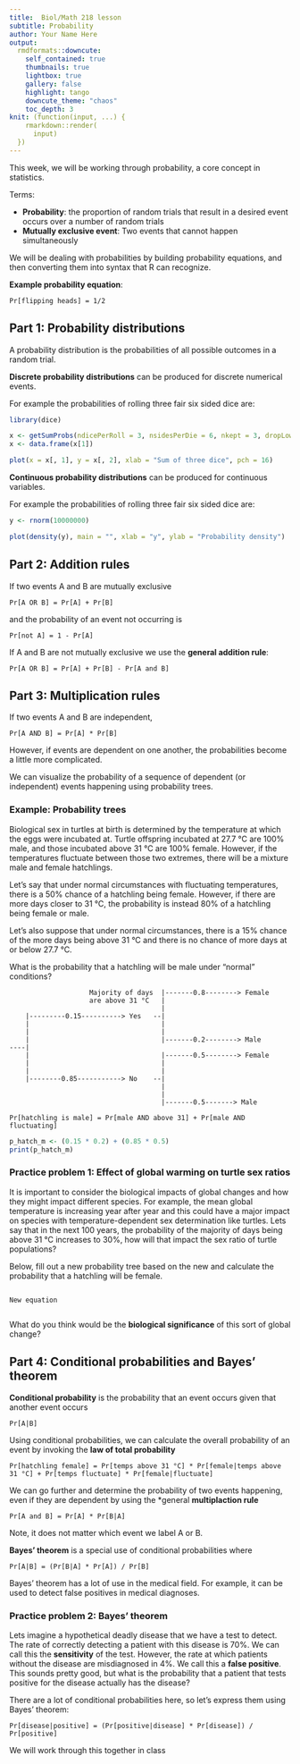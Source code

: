 ```yaml
---
title:  Biol/Math 218 lesson
subtitle: Probability
author: Your Name Here
output:
  rmdformats::downcute:
    self_contained: true
    thumbnails: true
    lightbox: true
    gallery: false
    highlight: tango
    downcute_theme: "chaos"
    toc_depth: 3
knit: (function(input, ...) {
    rmarkdown::render(
      input)
  })
---
```


This week, we will be working through probability, a core concept in statistics. 

Terms:

- **Probability**: the proportion of random trials that result in a desired event occurs over a number of random trials
- **Mutually exclusive event**: Two events that cannot happen simultaneously 

We will be dealing with probabilities by building probability equations, and then
converting them into syntax that R can recognize. 

**Example probability equation**:

`Pr[flipping heads] = 1/2`

## Part 1: Probability distributions

A probability distribution is the probabilities of all possible outcomes in a 
random trial. 

**Discrete probability distributions** can be produced for discrete numerical events. 

For example the probabilities of rolling three fair six sided dice are:

```r
library(dice)

x <- getSumProbs(ndicePerRoll = 3, nsidesPerDie = 6, nkept = 3, dropLowest = FALSE)
x <- data.frame(x[1])

plot(x = x[, 1], y = x[, 2], xlab = "Sum of three dice", pch = 16)
```


**Continuous probability distributions** can be produced for continuous variables. 

For example the probabilities of rolling three fair six sided dice are:

```r
y <- rnorm(10000000)

plot(density(y), main = "", xlab = "y", ylab = "Probability density")
```

## Part 2: Addition rules

If two events A and B are mutually exclusive

`Pr[A OR B] = Pr[A] + Pr[B]`

and the probability of an event not occurring is

`Pr[not A] = 1 - Pr[A]`

If A and B are not mutually exclusive we use the **general addition rule**:

`Pr[A OR B] = Pr[A] + Pr[B] - Pr[A and B]`

## Part 3: Multiplication rules

If two events A and B are independent,

`Pr[A AND B] = Pr[A] * Pr[B]`

However, if events are dependent on one another, the 
probabilities become a little more complicated. 

We can visualize the probability of a sequence of dependent (or independent)
events happening using probability trees.

### Example: Probability trees

Biological sex in turtles at birth is determined by 
the temperature at which the eggs were incubated at. Turtle offspring
incubated at 27.7 °C are 100% male, and those incubated above 31 °C are
100% female. However, if the temperatures fluctuate between those two extremes, 
there will be a mixture male and female hatchlings. 

Let's say that under normal circumstances with fluctuating temperatures, there 
is a 50% chance of a hatchling being female. However, if there are more 
days closer to 31 °C, the probability is instead 80% of a hatchling being 
female or male.

Let's also suppose that under normal circumstances, there is a 15% chance of the 
more days being above 31 °C and there is no chance of more days at or below 27.7 °C.

What is the probability that a hatchling will be male under "normal" conditions?

```tree
                    Majority of days  |-------0.8--------> Female
                    are above 31 °C   |
                                      |
    |---------0.15----------> Yes   --|    
    |                                 |
    |                                 |
    |                                 |-------0.2--------> Male
----|                                     
    |                                 |-------0.5--------> Female
    |                                 |
    |                                 |
    |--------0.85-----------> No    --|
                                      |
                                      |
                                      |-------0.5-------> Male
```    

`Pr[hatchling is male] = Pr[male AND above 31] + Pr[male AND fluctuating]`

```r
p_hatch_m <- (0.15 * 0.2) + (0.85 * 0.5)
print(p_hatch_m)
```

### Practice problem 1: Effect of global warming on turtle sex ratios

It is important to consider the biological impacts of global changes and how
they might impact different species. For example, the mean global temperature is
increasing year after year and this could have a major impact on species with
temperature-dependent sex determination like turtles. Lets say that in the next 
100 years, the probability of the majority of days being above 31 °C increases to
30%, how will that impact the sex ratio of turtle populations? 

Below, fill out a new probability tree based on the new and calculate the probability that a 
hatchling will be female. 

```new_tree
```

`New equation`

```r
```

What do you think would be the **biological significance** of this sort of global change?


## Part 4: Conditional probabilities and Bayes' theorem

**Conditional probability** is the probability that an event occurs given that
another event occurs

`Pr[A|B]`

Using conditional probabilities, we can calculate the 
overall probability of an event by invoking the **law of total probability**

`Pr[hatchling female] = Pr[temps above 31 °C] * Pr[female|temps above 31 °C] + Pr[temps fluctuate] * Pr[female|fluctuate]`

We can go further and determine the probability of two events happening, even if 
they are dependent by using the *general **multiplaction rule**

`Pr[A and B] = Pr[A] * Pr[B|A]`

Note, it does not matter which event we label A or B.

**Bayes' theorem** is a special use of conditional probabilities where

`Pr[A|B] = (Pr[B|A] * Pr[A]) / Pr[B]`

Bayes' theorem has a lot of use in the medical field. For example, it can be 
used to detect false positives in medical diagnoses. 

### Practice problem 2: Bayes' theorem

Lets imagine a hypothetical deadly disease that we have a test to detect. The rate of
correctly detecting a patient with this disease is  70%. We can call this the 
**sensitivity** of the test. However, the rate at which patients without the disease
are misdiagnosed in 4%. We call this a **false positive**. This sounds pretty good,
but what is the probability that a patient that tests positive for the disease 
actually has the disease?

There are a lot of conditional probabilities here, so let's express them using 
Bayes' theorem:

`Pr[disease|positive] = (Pr[positive|disease] * Pr[disease]) / Pr[positive]`

We will work through this together in class

```r
```